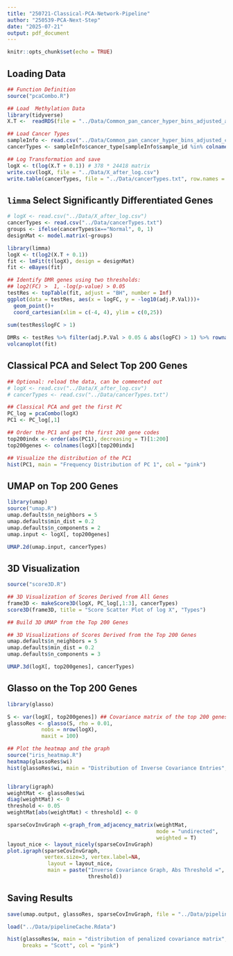 ```yaml
---
title: "250721-Classical-PCA-Network-Pipeline"
author: "250539-PCA-Next-Step"
date: "2025-07-21"
output: pdf_document
---
```


```r
knitr::opts_chunk$set(echo = TRUE)
```

## Loading Data
```r
## Function Definition
source("pcaCombo.R")

## Load  Methylation Data
library(tidyverse)
X.T <-  readRDS(file = "../Data/Common_pan_cancer_hyper_bins_adjusted_and_normalized_cnt_in_SE.RDS")

## Load Cancer Types
sampleInfo <- read.csv("../Data/Common_pan_cancer_hyper_bins_adjusted_cnt_in_SE_samples_info.csv")
cancerTypes <- sampleInfo$cancer_type[sampleInfo$sample_id %in% colnames(X.T)]

## Log Transformation and save
logX <- t(log(X.T + 0.1)) # 378 * 24418 matrix
write.csv(logX, file = "../Data/X_after_log.csv")
write.table(cancerTypes, file = "../Data/cancerTypes.txt", row.names = F)
```

## `limma` Select Significantly Differentiated Genes

```r
# logX <- read.csv("../Data/X_after_log.csv")
cancerTypes <- read.csv("../Data/cancerTypes.txt")
groups <- ifelse(cancerTypes$x=="Normal", 0, 1)
designMat <- model.matrix(~groups)

library(limma)
logX <- t(log2(X.T + 0.1))
fit <- lmFit(t(logX), design = designMat)
fit <- eBayes(fit)

## Identify DMR genes using two thresholds:
## log2(FC) >  1, -log(p-value) > 0.05
testRes <- topTable(fit, adjust = "BH", number = Inf)
ggplot(data = testRes, aes(x = logFC, y = -log10(adj.P.Val)))+
  geom_point()+
  coord_cartesian(xlim = c(-4, 4), ylim = c(0,25))
  
sum(testRes$logFC > 1)

DMRs <- testRes %>% filter(adj.P.Val > 0.05 & abs(logFC) > 1) %>% rownames()
volcanoplot(fit)
```


## Classical PCA and Select Top 200 Genes
```r
## Optional: reload the data, can be commented out
# logX <- read.csv("../Data/X_after_log.csv")
# cancerTypes <- read.csv("../Data/cancerTypes.txt")

## Classical PCA and get the first PC
PC_log = pcaCombo(logX)
PC1 <- PC_log[,1]

## Order the PC1 and get the first 200 gene codes
top200indx <- order(abs(PC1), decreasing = T)[1:200]
top200genes <- colnames(logX)[top200indx]

## Visualize the distribution of the PC1
hist(PC1, main = "Frequency Distribution of PC 1", col = "pink")
```

## UMAP on Top 200 Genes
```r
library(umap)
source("umap.R")
umap.defaults$n_neighbors = 5
umap.defaults$min_dist = 0.2
umap.defaults$n_components = 2
umap.input <- logX[, top200genes]

UMAP.2d(umap.input, cancerTypes)
```

## 3D Visualization
```r
source("score3D.R")

## 3D Visualization of Scores Derived from All Genes
frame3D <- makeScore3D(logX, PC_log[,1:3], cancerTypes)
score3D(frame3D, title = "Score Scatter Plot of log X", "Types")
```

```r
## Build 3D UMAP from the Top 200 Genes

## 3D Visualizations of Scores Derived from the Top 200 Genes
umap.defaults$n_neighbors = 5
umap.defaults$min_dist = 0.2
umap.defaults$n_components = 3

UMAP.3d(logX[, top200genes], cancerTypes)
```
## Glasso on the Top 200 Genes
```r
library(glasso)

S <- var(logX[, top200genes]) ## Covariance matrix of the top 200 genes
glassoRes <- glasso(S, rho = 0.01,
           nobs = nrow(logX),
           maxit = 100)

## Plot the heatmap and the graph
source("iris_heatmap.R")
heatmap(glassoRes$wi)
hist(glassoRes$wi, main = "Distribution of Inverse Covariance Entries", col = "pink", breaks = "Scott")


library(igraph)
weightMat <- glassoRes$wi
diag(weightMat) <- 0
threshold <- 0.05
weightMat[abs(weightMat) < threshold] <- 0

sparseCovInvGraph <-graph_from_adjacency_matrix(weightMat, 
                                                mode = "undirected",
                                                weighted = T)
layout_nice <- layout_nicely(sparseCovInvGraph)
plot.igraph(sparseCovInvGraph, 
            vertex.size=3, vertex.label=NA, 
             layout = layout_nice, 
             main = paste("Inverse Covariance Graph, Abs Threshold =", 
                          threshold))
```

## Saving Results
```r
save(umap.output, glassoRes, sparseCovInvGraph, file = "../Data/pipelineCache.Rdata")

load("../Data/pipelineCache.Rdata")

hist(glassoRes$w, main = "distribution of penalized covariance matrix",
     breaks = "Scott", col = "pink")


```